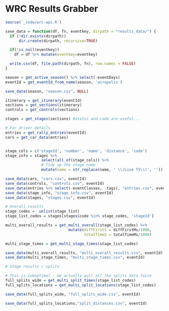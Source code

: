 # WRC Results Grabber


```r
source('_code/wrc-api.R')

save_data = function(df, fn, eventkey, dirpath = "results_data/") {
  if (!dir.exists(dirpath))
      dir.create(dirpath, recursive=TRUE)

  if(!is_null(eventkey))
    df = df %>% mutate(eventkey=eventkey)

  write.csv(df, file.path(dirpath, fn), row.names = FALSE)
}

```

```r
season = get_active_season() %>% select(-eventDays)
eventId = get_eventId_from_name(season, 'acropolis')

save_data(season, "season.csv", NULL)
```


```r
itinerary = get_itinerary(eventId)
sections = get_sections(itinerary)
controls = get_controls(sections)

stages = get_stages(sections) #status and code are useful...

# For driver details
entries = get_rally_entries(eventId)
cars = get_car_data(entries)


stage_cols = c('stageId', 'number', 'name', 'distance', 'code')
stage_info = stages %>%
                select(all_of(stage_cols)) %>%
                # Tidy up the stage name
                mutate(name = str_replace(name, ' \\(Live TV\\)', ''))
```

```r
save_data(cars, "cars.csv", eventId)
save_data(controls, "controls.csv", eventId)
save_data(entries %>% select(-eventClasses, -tags), "entries.csv", eventId)
save_data(stage_info, "stage_info.csv", eventId)
save_data(stages, "stages.csv", eventId)

```

```r
# Overall results
stage_codes =  unlist(stage_list)
stage_list_codes = stages[stages$code %in% stage_codes, 'stageId']

multi_overall_results = get_multi_overall(stage_list_codes) %>%
                            mutate(diffFirstS = diffFirstMs/1000,
                                   totalTimeS = totalTimeMs/1000)

multi_stage_times = get_multi_stage_times(stage_list_codes)

save_data(multi_overall_results, "multi_overall_results.csv", eventId)
save_data(multi_stage_times, "multi_stage_times.csv", eventId)

```

```r
# Stage results / splits

# This is suboptimal - we actually pull all the splits data twice
full_splits_wide = get_multi_split_times(stage_list_codes)
full_splits_locations = get_multi_split_locations(stage_list_codes)

save_data(full_splits_wide, "full_splits_wide.csv", eventId)

save_data(full_splits_locations,"split_distances.csv", eventId)
```



